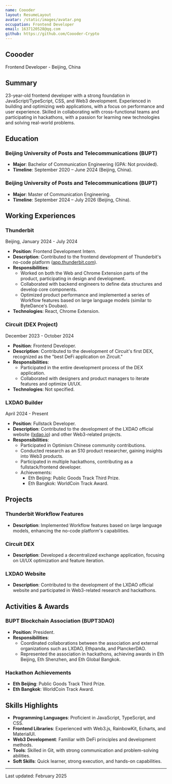 ```yaml
---
name: Coooder
layout: ResumeLayout
avatar: /static/images/avatar.png
occupation: Frontend Developer
email: 1637120528@qq.com
github: https://github.com/Coooder-Crypto
---
```


## Coooder

Frontend Developer - Beijing, China

## Summary

23-year-old frontend developer with a strong foundation in JavaScript/TypeScript, CSS, and Web3 development. Experienced in building and optimizing web applications, with a focus on performance and user experience. Skilled in collaborating with cross-functional teams and participating in hackathons, with a passion for learning new technologies and solving real-world problems.

## Education

### Beijing University of Posts and Telecommunications (BUPT)

- **Major**: Bachelor of Communication Engineering (GPA: Not provided).
- **Timeline**: September 2020 – June 2024 (Beijing, China).

### Beijing University of Posts and Telecommunications (BUPT)

- **Major**: Master of Communication Engineering.
- **Timeline**: September 2024 – July 2026 (Beijing, China).

## Working Experiences

### Thunderbit

<div className="!mt-0 text-sm italic text-gray-400">Beijing, January 2024 - July 2024</div>

- **Position**: Frontend Development Intern.
- **Description**: Contributed to the frontend development of Thunderbit's no-code platform ([app.thunderbit.com](https://app.thunderbit.com)).
- **Responsibilities**:
  - Worked on both the Web and Chrome Extension parts of the product, participating in design and development.
  - Collaborated with backend engineers to define data structures and develop core components.
  - Optimized product performance and implemented a series of Workflow features based on large language models (similar to ByteDance's Doubao).
- **Technologies**: React, Chrome Extension.

### Circuit (DEX Project)

<div className="!mt-0 text-sm italic text-gray-400">December 2023 - October 2024</div>

- **Position**: Frontend Developer.
- **Description**: Contributed to the development of Circuit's first DEX, recognized as the "best DeFi application on Zircuit."
- **Responsibilities**:
  - Participated in the entire development process of the DEX application.
  - Collaborated with designers and product managers to iterate features and optimize UI/UX.
- **Technologies**: Not specified.

### LXDAO Builder

<div className="!mt-0 text-sm italic text-gray-400">April 2024 - Present</div>

- **Position**: Fullstack Developer.
- **Description**: Contributed to the development of the LXDAO official website ([lxdao.io](https://lxdao.io)) and other Web3-related projects.
- **Responsibilities**:
  - Participated in Optimism Chinese community contributions.
  - Conducted research as an S10 product researcher, gaining insights into Web3 products.
  - Participated in multiple hackathons, contributing as a fullstack/frontend developer.
  - Achievements:
    - Eth Beijing: Public Goods Track Third Prize.
    - Eth Bangkok: WorldCoin Track Award.

## Projects

### Thunderbit Workflow Features

- **Description**: Implemented Workflow features based on large language models, enhancing the no-code platform's capabilities.

### Circuit DEX

- **Description**: Developed a decentralized exchange application, focusing on UI/UX optimization and feature iteration.

### LXDAO Website

- **Description**: Contributed to the development of the LXDAO official website and participated in Web3-related research and hackathons.

## Activities & Awards

### BUPT Blockchain Association (BUPT3DAO)

- **Position**: President.
- **Responsibilities**:
  - Coordinated collaborations between the association and external organizations such as LXDAO, Ethpanda, and PlanckerDAO.
  - Represented the association in hackathons, achieving awards in Eth Beijing, Eth Shenzhen, and Eth Global Bangkok.

### Hackathon Achievements

- **Eth Beijing**: Public Goods Track Third Prize.
- **Eth Bangkok**: WorldCoin Track Award.

## Skills Highlights

- **Programming Languages**: Proficient in JavaScript, TypeScript, and CSS.
- **Frontend Libraries**: Experienced with Web3.js, RainbowKit, Echarts, and MaterialUI.
- **Web3 Development**: Familiar with DeFi principles and development methods.
- **Tools**: Skilled in Git, with strong communication and problem-solving abilities.
- **Soft Skills**: Quick learner, strong execution, and hands-on capabilities.

---

Last updated: February 2025